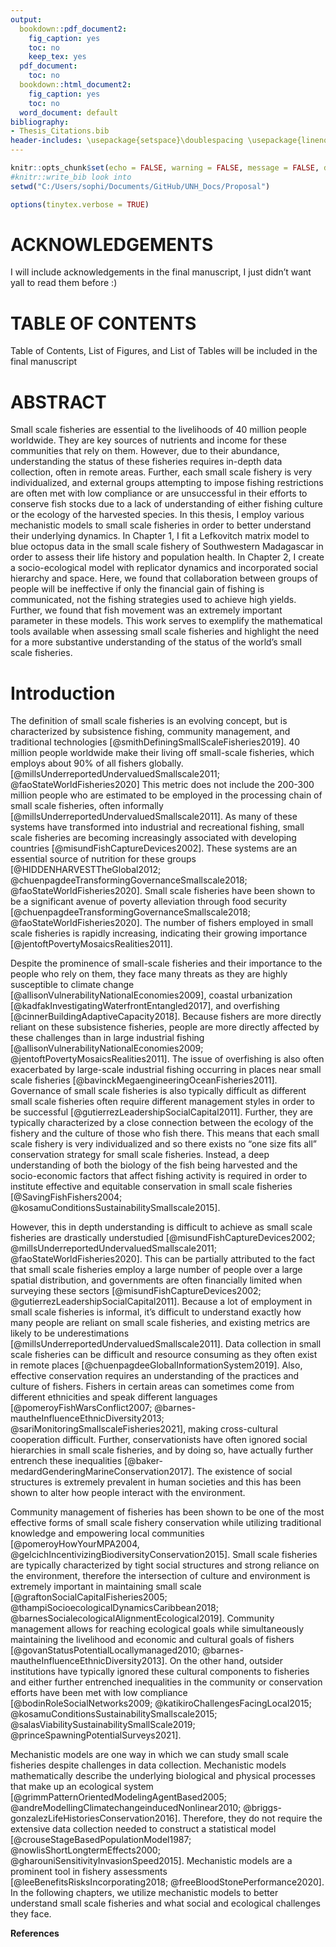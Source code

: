 ```yaml
---
output:
  bookdown::pdf_document2:
    fig_caption: yes
    toc: no
    keep_tex: yes
  pdf_document:
    toc: no
  bookdown::html_document2:
    fig_caption: yes
    toc: no
  word_document: default
bibliography:
- Thesis_Citations.bib
header-includes: \usepackage{setspace}\doublespacing \usepackage{lineno} \usepackage{placeins}
---
```


\pagenumbering{gobble}

\begin{center}
	
\textbf{\Large Mechanistic models of human decision-making and ecological dynamics in small-scale fisheries}
	
\textsc{BY \\ Sophie Wulfing}
\vspace{3 mm}

\textsc{B.S., Colorado College, 2019 \\ }
\vspace{3 mm}
\textsc{THESIS}

\vspace{3 mm}
\textsc{Submitted to the University of New Hampshire \\ in Partial Fulfillment of \\ the Requirements of the Degree of \\ Master of Science \\ in \\ Marine Biology \\ May 2023}

\end{center}

\newpage

\pagenumbering{roman}

```r
knitr::opts_chunk$set(echo = FALSE, warning = FALSE, message = FALSE, dev="cairo_pdf")
#knitr::write_bib look into
setwd("C:/Users/sophi/Documents/GitHub/UNH_Docs/Proposal")

```

```r
options(tinytex.verbose = TRUE)
```

# ACKNOWLEDGEMENTS

I will include acknowledgements in the final manuscript, I just didn't want yall to read them before :)

\newpage

# TABLE OF CONTENTS

Table of Contents, List of Figures, and List of Tables will be included in the final manuscript

\newpage

# ABSTRACT

Small scale fisheries are essential to the livelihoods of 40 million people worldwide. They are key sources of nutrients and income for these communities that rely on them. However, due to their abundance, understanding the status of these fisheries requires in-depth data collection, often in remote areas. Further, each small scale fishery is very individualized, and external groups attempting to impose fishing restrictions are often met with low compliance or are unsuccessful in their efforts to conserve fish stocks due to a lack of understanding of either fishing culture or the ecology of the harvested species. In this thesis, I employ various mechanistic models to small scale fisheries in order to better understand their underlying dynamics. In Chapter 1, I fit a Lefkovitch matrix model to blue octopus data in the small scale fishery of Southwestern Madagascar in order to assess their life history and population health. In Chapter 2, I create a socio-ecological model with replicator dynamics and incorporated social hierarchy and space. Here, we found that collaboration between groups of people will be ineffective if only the financial gain of fishing is communicated, not the fishing strategies used to achieve high yields. Further, we found that fish movement was an extremely important parameter in these models. This work serves to exemplify the mathematical tools available when assessing small scale fisheries and highlight the need for a more substantive understanding of the status of the world's small scale fisheries.

\newpage

\pagenumbering{arabic}

# Introduction

The definition of small scale fisheries is an evolving concept, but is characterized by subsistence fishing, community management, and traditional technologies [@smithDefiningSmallScaleFisheries2019]. 40 million people worldwide make their living off small-scale fisheries, which employs about 90% of all fishers globally. [@millsUnderreportedUndervaluedSmallscale2011; @faoStateWorldFisheries2020] This metric does not include the 200-300 million people who are estimated to be employed in the processing chain of small scale fisheries, often informally [@millsUnderreportedUndervaluedSmallscale2011]. As many of these systems have transformed into industrial and recreational fishing, small scale fisheries are becoming increasingly associated with developing countries [@misundFishCaptureDevices2002]. These systems are an essential source of nutrition for these groups [@HIDDENHARVESTTheGlobal2012; @chuenpagdeeTransformingGovernanceSmallscale2018; @faoStateWorldFisheries2020]. Small scale fisheries have been shown to be a significant avenue of poverty alleviation through food security [@chuenpagdeeTransformingGovernanceSmallscale2018; @faoStateWorldFisheries2020]. The number of fishers employed in small scale fisheries is rapidly increasing, indicating their growing importance [@jentoftPovertyMosaicsRealities2011].

Despite the prominence of small-scale fisheries and their importance to the people who rely on them, they face many threats as they are highly susceptible to climate change [@allisonVulnerabilityNationalEconomies2009], coastal urbanization [@kadfakInvestigatingWaterfrontEntangled2017], and overfishing [@cinnerBuildingAdaptiveCapacity2018]. Because fishers are more directly reliant on these subsistence fisheries, people are more directly affected by these challenges than in large industrial fishing [@allisonVulnerabilityNationalEconomies2009; @jentoftPovertyMosaicsRealities2011]. The issue of overfishing is also often exacerbated by large-scale industrial fishing occurring in places near small scale fisheries [@bavinckMegaengineeringOceanFisheries2011]. Governance of small scale fisheries is also typically difficult as different small scale fisheries often require different management styles in order to be successful [@gutierrezLeadershipSocialCapital2011]. Further, they are typically characterized by a close connection between the ecology of the fishery and the culture of those who fish there. This means that each small scale fishery is very individualized and so there exists no “one size fits all” conservation strategy for small scale fisheries. Instead, a deep understanding of both the biology of the fish being harvested and the socio-economic factors that affect fishing activity is required in order to institute effective and equitable conservation in small scale fisheries [@SavingFishFishers2004; @kosamuConditionsSustainabilitySmallscale2015].

However, this in depth understanding is difficult to achieve as small scale fisheries are drastically understudied [@misundFishCaptureDevices2002; @millsUnderreportedUndervaluedSmallscale2011; @faoStateWorldFisheries2020]. This can be partially attributed to the fact that small scale fisheries employ a large number of people over a large spatial distribution, and governments are often financially limited when surveying these sectors [@misundFishCaptureDevices2002; @gutierrezLeadershipSocialCapital2011]. Because a lot of employment in small scale fisheries is informal, it's difficult to understand exactly how many people are reliant on small scale fisheries, and existing metrics are likely to be underestimations [@millsUnderreportedUndervaluedSmallscale2011]. Data collection in small scale fisheries can be difficult and resource consuming as they often exist in remote places [@chuenpagdeeGlobalInformationSystem2019]. Also, effective conservation requires an understanding of the practices and culture of fishers. Fishers in certain areas can sometimes come from different ethnicities and speak different languages [@pomeroyFishWarsConflict2007; @barnes-mautheInfluenceEthnicDiversity2013; @sariMonitoringSmallscaleFisheries2021], making cross-cultural cooperation difficult. Further, conservationists have often ignored social hierarchies in small scale fisheries, and by doing so, have actually further entrench these inequalities [@baker-medardGenderingMarineConservation2017]. The existence of social structures is extremely prevalent in human societies and this has been shown to alter how people interact with the environment.

Community management of fisheries has been shown to be one of the most effective forms of small scale fishery conservation while utilizing traditional knowledge and empowering local communities [@pomeroyHowYourMPA2004, @gelcichIncentivizingBiodiversityConservation2015]. Small scale fisheries are typically characterized by tight social structures and strong reliance on the environment, therefore the intersection of culture and environment is extremely important in maintaining small scale [@graftonSocialCapitalFisheries2005; @thampiSocioecologicalDynamicsCaribbean2018; @barnesSocialecologicalAlignmentEcological2019]. Community management allows for reaching ecological goals while simultaneously maintaining the livelihood and economic and cultural goals of fishers [@govanStatusPotentialLocallymanaged2010; @barnes-mautheInfluenceEthnicDiversity2013]. On the other hand, outsider institutions have typically ignored these cultural components to fisheries and either further entrenched inequalities in the community or conservation efforts have been met with low compliance [@bodinRoleSocialNetworks2009; @katikiroChallengesFacingLocal2015; @kosamuConditionsSustainabilitySmallscale2015; @salasViabilitySustainabilitySmallScale2019; @princeSpawningPotentialSurveys2021].

Mechanistic models are one way in which we can study small scale fisheries despite challenges in data collection. Mechanistic models mathematically describe the underlying biological and physical processes that make up an ecological system [@grimmPatternOrientedModelingAgentBased2005; @andreModellingClimatechangeinducedNonlinear2010; @briggs-gonzalezLifeHistoriesConservation2016]. Therefore, they do not require the extensive data collection needed to construct a statistical model [@crouseStageBasedPopulationModel1987; @nowlisShortLongtermEffects2000; @gharouniSensitivityInvasionSpeed2015]. Mechanistic models are a prominent tool in fishery assessments [@leeBenefitsRisksIncorporating2018; @freeBloodStonePerformance2020]. In the following chapters, we utilize mechanistic models to better understand small scale fisheries and what social and ecological challenges they face.

\newpage

**References**







